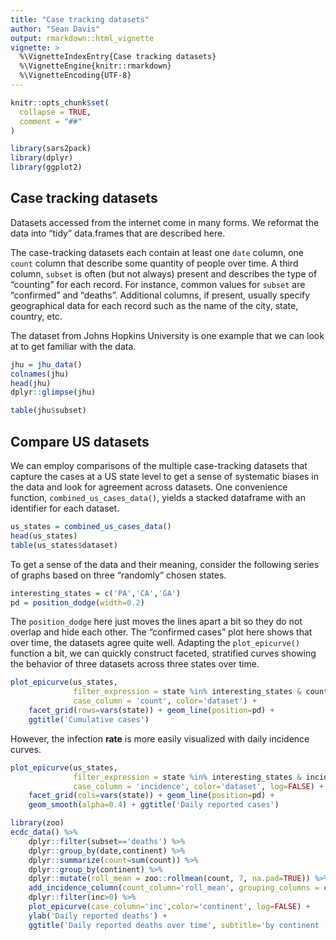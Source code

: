 ```yaml
---
title: "Case tracking datasets"
author: "Sean Davis"
output: rmarkdown::html_vignette
vignette: >
  %\VignetteIndexEntry{Case tracking datasets}
  %\VignetteEngine{knitr::rmarkdown}
  %\VignetteEncoding{UTF-8}
---
```


```r
knitr::opts_chunk$set(
  collapse = TRUE,
  comment = "##"
)
```

```r
library(sars2pack)
library(dplyr)
library(ggplot2)
```
## Case tracking datasets

Datasets accessed from the internet come in many forms. We reformat
the data into "tidy" data.frames that are described here.

The case-tracking datasets each contain at least one `date` column,
one `count` column that describe some quantity of people over
time. A third column, `subset` is often (but not always) present and
describes the type of "counting" for each record. For instance, common
values for `subset` are "confirmed" and "deaths". Additional columns,
if present, usually specify geographical data for each record such as
the name of the city, state, country, etc. 

The dataset from Johns Hopkins University is one example that we can
look at to get familiar with the data.

```r
jhu = jhu_data()
colnames(jhu)
head(jhu)
dplyr::glimpse(jhu)
```

```r
table(jhu$subset)
```

## Compare US datasets

We can employ comparisons of the multiple case-tracking datasets that
capture the cases at a US state level to get a sense of systematic
biases in the data and look for agreement across datasets. One
convenience function, `combined_us_cases_data()`, yields a stacked
dataframe with an identifier for each dataset.


```r
us_states = combined_us_cases_data()
head(us_states)
table(us_states$dataset)
```

To get a sense of the data and their meaning, consider the following
series of graphs based on three "randomly" chosen states.

```r
interesting_states = c('PA','CA','GA')
pd = position_dodge(width=0.2)
```
The `position_dodge` here just moves the lines apart a bit so they do
not overlap and hide each other. The "confirmed cases" plot here shows
that over time, the datasets agree quite well. Adapting the
`plot_epicurve()` function a bit, we can quickly construct faceted,
stratified curves showing the behavior of three datasets across three
states over time. 

```r
plot_epicurve(us_states,
              filter_expression = state %in% interesting_states & count>10,
              case_column = 'count', color='dataset') + 
    facet_grid(rows=vars(state)) + geom_line(position=pd) +
    ggtitle('Cumulative cases')
```

However, the infection **rate** is more easily visualized with daily
incidence curves. 

```r
plot_epicurve(us_states,
              filter_expression = state %in% interesting_states & incidence>10,
              case_column = 'incidence', color='dataset', log=FALSE) + 
    facet_grid(cols=vars(state)) + geom_line(position=pd) +
    geom_smooth(alpha=0.4) + ggtitle('Daily reported cases')
```


```r
library(zoo)
ecdc_data() %>%
    dplyr::filter(subset=='deaths') %>%
    dplyr::group_by(date,continent) %>%
    dplyr::summarize(count=sum(count)) %>%
    dplyr::group_by(continent) %>%
    dplyr::mutate(roll_mean = zoo::rollmean(count, 7, na.pad=TRUE)) %>%
    add_incidence_column(count_column='roll_mean', grouping_columns = c('continent')) %>%
    dplyr::filter(inc>0) %>%
    plot_epicurve(case_column='inc',color='continent', log=FALSE) +
    ylab('Daily reported deaths') +
    ggtitle('Daily reported deaths over time', subtitle='by continent (7-day moving average)')
```
